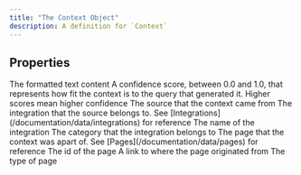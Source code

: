 ```yaml
---
title: "The Context Object"
description: A definition for `Context`
---
```


## Properties

<ResponseField name="text" type="string" required>
  The formatted text content
</ResponseField>
<ResponseField name="score" type="number" required>
  A confidence score, between 0.0 and 1.0, that represents how fit the context is to the query that
  generated it. Higher scores mean higher confidence

  
</ResponseField>
<ResponseField name="source" type="object" required>
  The source that the context came from
  <Expandable title="properties">
    <ResponseField name="integration" type="object" required>
      The integration that the source belongs to. See
      [Integrations](/documentation/data/integrations) for reference
      <Expandable title="properties">
        <ResponseField name="name" type="string" required>
          The name of the integration
        </ResponseField>
        <ResponseField name="category" type="string" required>
          The category that the integration belongs to
        </ResponseField>
      </Expandable>
    </ResponseField>
    <ResponseField name="page" type="object" required>
      The page that the context was apart of. See
      [Pages](/documentation/data/pages) for reference
      <Expandable title="properties">
        <ResponseField name="id" type="string" required>
          The id of the page
        </ResponseField>
        <ResponseField name="link" type="string" required>
          A link to where the page originated from
        </ResponseField>
        <ResponseField name="type" type="string" required>
          The type of page
        </ResponseField>
      </Expandable>
    </ResponseField>
  </Expandable>
</ResponseField>
